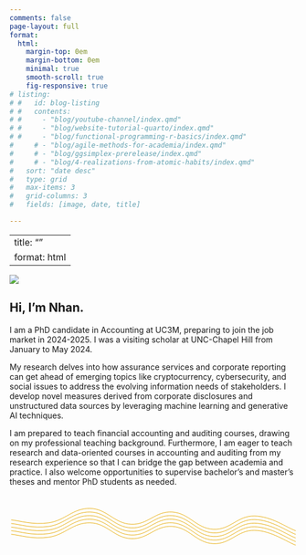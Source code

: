 ```yaml
---
comments: false
page-layout: full
format:
  html: 
    margin-top: 0em
    margin-bottom: 0em
    minimal: true
    smooth-scroll: true
    fig-responsive: true
# listing:
# #   id: blog-listing
# #   contents:   
# #     - "blog/youtube-channel/index.qmd"
# #     - "blog/website-tutorial-quarto/index.qmd"
# #     - "blog/functional-programming-r-basics/index.qmd"
#     # - "blog/agile-methods-for-academia/index.qmd"
#     # - "blog/ggsimplex-prerelease/index.qmd"
#     # - "blog/4-realizations-from-atomic-habits/index.qmd"
#   sort: "date desc"
#   type: grid
#   max-items: 3
#   grid-columns: 3
#   fields: [image, date, title]

---
```

---
title: ""
format: html
---

![](img/nhan_toledo.jpg)

<link rel="stylesheet" href="html/landing_page_styles.css">

::: {.gradient_bg}
::: {.hero .section_padding}
::: {.hero_content}
# Hi, I'm <span class="gradient_text">Nhan</span>.

I am a PhD candidate in Accounting at UC3M, preparing to join the job market in 2024-2025. I was a visiting scholar at UNC-Chapel Hill from January to May 2024. 

My research delves into how <span class="gradient_text">assurance services</span> and <span class="gradient_text">corporate reporting</span> can get ahead of emerging topics like cryptocurrency, cybersecurity, and social issues to address the evolving information needs of stakeholders. I develop novel measures derived from corporate disclosures and unstructured data sources by leveraging machine learning and generative AI techniques. 

I am prepared to teach financial accounting and auditing courses, drawing on my professional teaching background. Furthermore, I am eager to teach research and data-oriented courses in accounting and auditing from my research experience so that I can bridge the gap between academia and practice. I also welcome opportunities to supervise bachelor’s and master’s theses and mentor PhD students as needed.
:::
:::
:::


<svg xmlns="http://www.w3.org/2000/svg" version="1.1" xmlns:xlink="http://www.w3.org/1999/xlink" xmlns:svgjs="http://svgjs.dev/svgjs" viewBox="0 0 800 150" opacity="1">
  <defs>
    <linearGradient gradientTransform="rotate(270)" x1="50%" y1="0%" x2="50%" y2="100%" id="sssquiggly-grad">
      <stop stop-color="hsl(44, 97%, 46%)" stop-opacity="1" offset="0%"></stop>
      <stop stop-color="hsl(44, 97%, 46%)" stop-opacity="1" offset="100%"></stop>
    </linearGradient>
  </defs>
  <g stroke-width="1.5" stroke="url(#sssquiggly-grad)" fill="none" stroke-linecap="round" transform="matrix(1,0,0,1,-5,51.00748062133789)">
    <path d="M10,10C31.726190476190478,11.666666666666666,68.75,24.666666666666664,114.28571428571429,18C159.82142857142858,11.333333333333334,180.95238095238096,-22.833333333333332,228.57142857142858,-22C276.1904761904762,-21.166666666666668,295.2380952380953,19.916666666666668,342.8571428571429,22C390.4761904761905,24.083333333333332,409.5238095238095,-14.916666666666668,457.14285714285717,-12C504.7619047619048,-9.083333333333332,523.8095238095239,33.708333333333336,571.4285714285714,36C619.047619047619,38.291666666666664,638.0952380952382,-1.8333333333333333,685.7142857142858,-1C733.3333333333334,-0.16666666666666674,776.1904761904761,31.458333333333336,800,40" transform="matrix(1,0,0,1,0,50)"></path>
    <path d="M10,10C31.726190476190478,11.666666666666666,68.75,24.666666666666664,114.28571428571429,18C159.82142857142858,11.333333333333334,180.95238095238096,-22.833333333333332,228.57142857142858,-22C276.1904761904762,-21.166666666666668,295.2380952380953,19.916666666666668,342.8571428571429,22C390.4761904761905,24.083333333333332,409.5238095238095,-14.916666666666668,457.14285714285717,-12C504.7619047619048,-9.083333333333332,523.8095238095239,33.708333333333336,571.4285714285714,36C619.047619047619,38.291666666666664,638.0952380952382,-1.8333333333333333,685.7142857142858,-1C733.3333333333334,-0.16666666666666674,776.1904761904761,31.458333333333336,800,40" transform="matrix(1,0,0,1,0,40)"></path>
    <path d="M10,10C31.726190476190478,11.666666666666666,68.75,24.666666666666664,114.28571428571429,18C159.82142857142858,11.333333333333334,180.95238095238096,-22.833333333333332,228.57142857142858,-22C276.1904761904762,-21.166666666666668,295.2380952380953,19.916666666666668,342.8571428571429,22C390.4761904761905,24.083333333333332,409.5238095238095,-14.916666666666668,457.14285714285717,-12C504.7619047619048,-9.083333333333332,523.8095238095239,33.708333333333336,571.4285714285714,36C619.047619047619,38.291666666666664,638.0952380952382,-1.8333333333333333,685.7142857142858,-1C733.3333333333334,-0.16666666666666674,776.1904761904761,31.458333333333336,800,40" transform="matrix(1,0,0,1,0,30)"></path>
    <path d="M10,10C31.726190476190478,11.666666666666666,68.75,24.666666666666664,114.28571428571429,18C159.82142857142858,11.333333333333334,180.95238095238096,-22.833333333333332,228.57142857142858,-22C276.1904761904762,-21.166666666666668,295.2380952380953,19.916666666666668,342.8571428571429,22C390.4761904761905,24.083333333333332,409.5238095238095,-14.916666666666668,457.14285714285717,-12C504.7619047619048,-9.083333333333332,523.8095238095239,33.708333333333336,571.4285714285714,36C619.047619047619,38.291666666666664,638.0952380952382,-1.8333333333333333,685.7142857142858,-1C733.3333333333334,-0.16666666666666674,776.1904761904761,31.458333333333336,800,40" transform="matrix(1,0,0,1,0,20)"></path>
    <path d="M10,10C31.726190476190478,11.666666666666666,68.75,24.666666666666664,114.28571428571429,18C159.82142857142858,11.333333333333334,180.95238095238096,-22.833333333333332,228.57142857142858,-22C276.1904761904762,-21.166666666666668,295.2380952380953,19.916666666666668,342.8571428571429,22C390.4761904761905,24.083333333333332,409.5238095238095,-14.916666666666668,457.14285714285717,-12C504.7619047619048,-9.083333333333332,523.8095238095239,33.708333333333336,571.4285714285714,36C619.047619047619,38.291666666666664,638.0952380952382,-1.8333333333333333,685.7142857142858,-1C733.3333333333334,-0.16666666666666674,776.1904761904761,31.458333333333336,800,40" transform="matrix(1,0,0,1,0,10)"></path>
  </g>
</svg>

<script src="html/jquery.min.js"></script>
<script src="html/TweenMax.min.js"></script>
<!--<script src="html/parallax.js"></script>-->

<!-- :::{#news}
## News


- **  6, 2024**: My guest episode on the [Learning Bayesian Statistics](https://learnbayesstats.com/) podcast is live. We had a great conversation about my research on amortized Bayesian inference with neural networks. Here's the announcement post on [Twitter](https://x.com/MarvinSchmittML/status/1798708954769641638) and [LinkedIn](https://www.linkedin.com/feed/update/urn:li:activity:7204469302513602560/).

- **April 3, 2024**: Just finished recording an episode of the [Learning Bayesian Statistics](https://learnbayesstats.com/) podcast. The episode will air later this summer. Thanks [Alex Andorra](https://twitter.com/alex_andorra) for having me as a guest!
::: -->

<!-- 
## Featured Blog Posts
:::{#blog-listing}
::: -->
